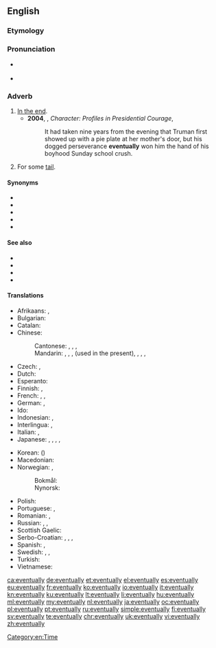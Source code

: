 ==English==

===Etymology===
{{PIE root|en|gʷem}}
{{suffix|eventual|ly|lang=en}}

===Pronunciation===
* {{a|UK}} {{IPA|/ɪ.ˈvɛn.tjuː.ə.li/|/ɪ.ˈvɛn.tjʊ.li/|lang=en}}
* {{a|US}} {{IPA|/ɪ.ˈvɛn.tʃu.ə.li/|/ɪ.ˈvɛn.tʃu.li/|lang=en}}

===Adverb===
{{en-adv|-}}

# [[in the end|In the end]].
#* '''2004''', {{w|Chris Wallace (journalist)|Chris Wallace}}, ''Character: Profiles in Presidential Courage'',
#*: It had taken nine years from the evening that Truman first showed up with a pie plate at her mother's door, but his dogged perseverance '''eventually''' won him the hand of his boyhood Sunday school crush.
# {{label|en|mathematics|of a sequence}} For some [[tail]].

====Synonyms====
* {{l|en|at last}}
* {{l|en|finally}}
* {{l|en|yet}}
* {{l|en|ultimately}}
* {{l|en|in the end}}

====See also====
* {{l|en|frequently}}
* {{l|en|one day}}
* {{l|en|some day}}
* {{l|en|sooner or later}}

====Translations====
{{trans-top|in the end}}
* Afrikaans: {{t|af|uiteindelik}}, {{t|af|ten slotte}}
* Bulgarian: {{t+|bg|накра́я}}
* Catalan: {{t|ca|finalment}}
* Chinese:
*: Cantonese: {{t+|cmn|最後|tr=ceoi3 hau6}}, {{t|cmn|終於|tr=ci2 zung1}}, {{t+|cmn|始終|tr=ci2 zung1|sc=Hani}}, {{t+|cmn|終須|tr=zung1 seoi1|sc=Hani}}
*: Mandarin: {{t+|cmn|最後}}, {{t+|cmn|最后|tr=zuìhòu}}, {{t|cmn|終於}}, {{t+|cmn|终于|tr=zhōngyú}} (used in the present), {{t|cmn|終究|sc=Hani}}, {{t+|cmn|终究|tr=zhōngjiǔ|sc=Hani}}, {{t+|cmn|始終|sc=Hani}}, {{t+|cmn|始终|tr=shǐzhōng|sc=Hani}}
* Czech: {{t+|cs|konečně}}, {{t+|cs|nakonec}}
* Dutch: {{t+|nl|uiteindelijk}}
* Esperanto: {{t+|eo|fine}}
* Finnish: {{t+|fi|lopulta}}, {{t|fi|viimeinkin}}
* French: {{t+|fr|finalement}}, {{t+|fr|à terme}}, {{t+|fr|à la fin}}
* German: {{t+|de|schließlich}}, {{t+|de|letztendlich}}
* Ido: {{t+|io|tandem}}
* Indonesian: {{t+|id|akhirnya}}, {{t|id|[[pada]] [[akhirnya]]}}
* Interlingua: {{t|ia|finalmente}}, {{t|ia|al fin}}
* Italian: {{t|it|alla fine}}, {{t+|it|infine}}
* Japanese: {{t|ja|とうとう|tr=tōtō}}, {{t|ja|結局|tr=けっきょく, kekkyoku}}, {{t+|ja|ついに|tr=tsui-ni}}, {{t|ja|最終的|alt=最終的に|tr=さいしゅうてきに, saishūteki ni}}, {{t|ja|やっと|tr=yatto}}
{{trans-mid}}
* Korean: {{t+|ko|결국|tr=gyeolguk}} ({{t+|ko|結局}})
* Macedonian: {{t|mk|на кра́јот}}
* Norwegian: {{t|no|omsider}}, {{t+|no|etter hvert}}
*: Bokmål: {{t|nb|til slutt}}
*: Nynorsk: {{t|nn|til slutt}}
* Polish: {{t+|pl|w końcu}}
* Portuguese: {{t+|pt|finalmente}}, {{t+|pt|enfim}}
* Romanian: {{t|ro|în fine}}, {{t|ro|la urma urmei}}
* Russian: {{t+|ru|в конце́ концо́в}}, {{t|ru|в коне́чном счёте}}, {{t+|ru|в ито́ге}}
* Scottish Gaelic: {{t|gd|aig a' cheann thall}}
* Serbo-Croatian: {{t+|sh|eventualno}}, {{t+|sh|konačno}}, {{t|sh|na kraju}}, {{t|sh|na koncu}}
* Spanish: {{t|es|al final}}, {{t+|es|finalmente}}
* Swedish: {{t+|sv|så småningom}}, {{t+|sv|slutligen}}, {{t+|sv|till slut}}
* Turkish: {{t+|tr|sonunda}}
* Vietnamese: {{t+|vi|cuối cùng}}
{{trans-bottom}}

[[Category:en:Time]]

[[ca:eventually]]
[[de:eventually]]
[[et:eventually]]
[[el:eventually]]
[[es:eventually]]
[[eu:eventually]]
[[fr:eventually]]
[[ko:eventually]]
[[io:eventually]]
[[it:eventually]]
[[kn:eventually]]
[[ku:eventually]]
[[lt:eventually]]
[[li:eventually]]
[[hu:eventually]]
[[ml:eventually]]
[[my:eventually]]
[[nl:eventually]]
[[ja:eventually]]
[[oc:eventually]]
[[pl:eventually]]
[[pt:eventually]]
[[ru:eventually]]
[[simple:eventually]]
[[fi:eventually]]
[[sv:eventually]]
[[te:eventually]]
[[chr:eventually]]
[[uk:eventually]]
[[vi:eventually]]
[[zh:eventually]]